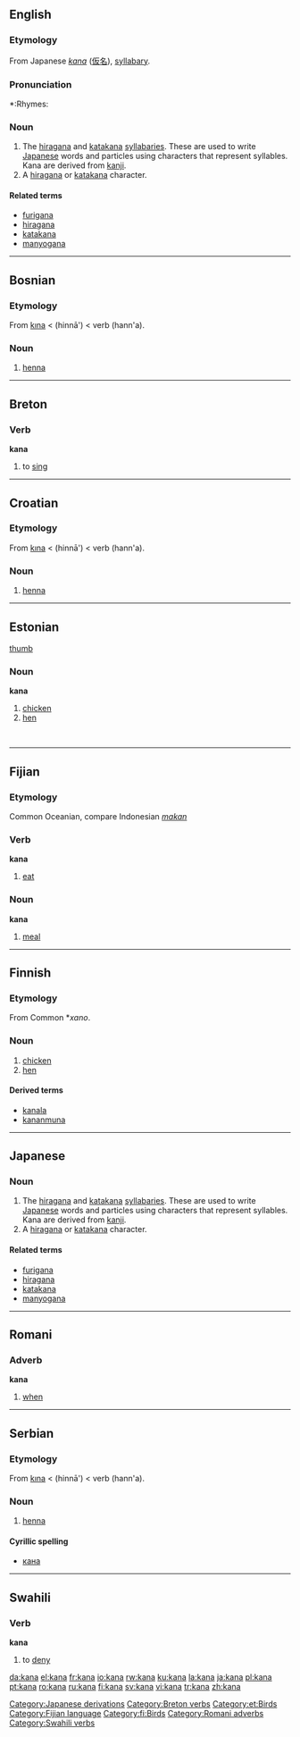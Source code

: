 ==English==
{{wikipedia}}
===Etymology===
From Japanese ''[[kana#Japanese|kana]]'' ([[仮名]]), [[syllabary]].

===Pronunciation===
*:Rhymes: {{IPA|[[Rhymes:English:-ɑːnə|-ɑːnə]]}}

===Noun===
{{en-noun|pl=kana}}

# The [[hiragana]] and [[katakana]] [[syllabary|syllabaries]]. These are used to write [[Japanese]] words and particles using characters that represent syllables. Kana are derived from [[kanji]].
# A [[hiragana]] or [[katakana]] character.

====Related terms====
*[[furigana]]
*[[hiragana]]
*[[katakana]]
*[[manyogana]]

[[Category:Japanese derivations]]

----

==Bosnian==
===Etymology===
From {{Turk.|bs}} [[kına]] < {{Ar.|bs}} {{Arab|[[حناء|حِنَّاء]]}} (hinnā') < verb {{Arab|[[حنا|حَنَّأَ]]}} (hann'a).

===Noun===
{{bs-noun|g=f|kane}}

# [[henna]]

----

==Breton==
===Verb===
'''kana'''

# to [[sing]]

[[Category:Breton verbs]]

----


==Croatian==
===Etymology===
From {{Turk.|hr}} [[kına]] < {{Ar.|hr}} {{Arab|[[حناء|حِنَّاء]]}} (hinnā') < verb {{Arab|[[حنا|حَنَّأَ]]}} (hann'a).

===Noun===
{{hr-noun|g=f|kane}}

# [[henna]]

----

==Estonian==
[[image:Chicken portrait.jpg|thumb]]
===Noun===
'''kana'''

# [[chicken]] 
# [[hen]]

[[Category:et:Birds]]

<br clear="all"/>

----

==Fijian==
===Etymology===
Common Oceanian, compare Indonesian ''[[makan]]''
===Verb===
'''kana'''

# [[eat]]

===Noun===
'''kana'''

# [[meal]]

[[Category:Fijian language]]

----

==Finnish==
===Etymology===
From Common {{Ger.|fi}} *''xano''.
===Noun===
{{fi-noun|kan|type=kala}}

# [[chicken]] 
# [[hen]]

====Derived terms====
*[[kanala]]
*[[kananmuna]]

[[Category:fi:Birds]]
----

==Japanese==
===Noun===
{{ja-noun|r|hira=かな|kata=カナ|kanji=仮名}}

# The [[hiragana]] and [[katakana]] [[syllabary|syllabaries]].  These are used to write [[Japanese]] words and particles using characters that represent syllables. Kana are derived from [[kanji]].
# A [[hiragana]] or [[katakana]] character.  

====Related terms====
*[[furigana]]
*[[hiragana]]
*[[katakana]]
*[[manyogana]]

----

==Romani==

===Adverb===
'''kana'''

# [[when]]

[[Category:Romani adverbs]]

----

==Serbian==
===Etymology===
From {{Turk.|sr}} [[kına]] < {{Ar.|sr}} {{Arab|[[حناء|حِنَّاء]]}} (hinnā') < verb {{Arab|[[حنا|حَنَّأَ]]}} (hann'a).

===Noun===
{{sr-noun|g=f|kane}}

# [[henna]]

====Cyrillic spelling====
*[[кана#Serbian|кана]]

----

==Swahili==
===Verb===
'''kana'''

# to [[deny]]

[[Category:Swahili verbs]]

[[da:kana]]
[[el:kana]]
[[fr:kana]]
[[io:kana]]
[[rw:kana]]
[[ku:kana]]
[[la:kana]]
[[ja:kana]]
[[pl:kana]]
[[pt:kana]]
[[ro:kana]]
[[ru:kana]]
[[fi:kana]]
[[sv:kana]]
[[vi:kana]]
[[tr:kana]]
[[zh:kana]]